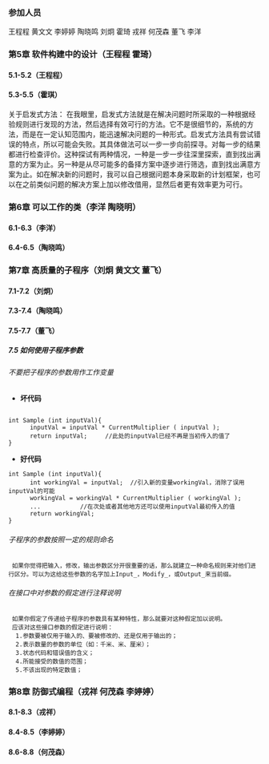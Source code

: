 === 参加人员 ===
王程程  黄文文  李婷婷  陶晓鸣  刘炯  霍琦  戎祥  何茂森  董飞  李洋

=== 第5章 软件构建中的设计（王程程 霍琦）===
====5.1-5.2（王程程）====
====5.3-5.5（霍琪）====
关于启发式方法：
在我眼里，启发式方法就是在解决问题时所采取的一种根据经验规则进行发现的方法，然后选择有效可行的方法。它不是很细节的，系统的方法，而是在一定认知范围内，能迅速解决问题的一种形式。启发式方法具有尝试错误的特点，所以可能会失败。其具体做法可以一步一步向前探寻。对每一步的结果都进行检查评价。这种探试有两种情况，一种是一步一步往深里探索，直到找出满意的方案为止。另一种是从尽可能多的备择方案中逐步进行筛选，直到找出满意方案为止。如在解决新的问题时，我可以自己根据问题本身采取新的计划框架，也可以在之前类似问题的解决方案上加以修改借用，显然后者更有效率更为可行。
=== 第6章 可以工作的类（李洋 陶晓明）===
====6.1-6.3（李洋）====
====6.4-6.5（陶晓鸣）====
=== 第7章 高质量的子程序（刘炯 黄文文 董飞）===
====7.1-7.2（刘炯）====
====7.3-7.4（陶晓鸣）====
====7.5-7.7（董飞）====
=====7.5 如何使用子程序参数=====

======不要把子程序的参数用作工作变量======
*'''坏代码'''
<pre> 
int Sample (int inputVal){
      inputVal = inputVal * CurrentMultiplier ( inputVal );
      return inputVal;     //此处的inputVal已经不再是当初传入的值了
}
</pre>
*'''好代码'''
<pre>
int Sample (int inputVal){
      int workingVal = inputVal;  //引入新的变量workingVal，消除了误用inputVal的可能  
      workingVal = workingVal * CurrentMultiplier ( workingVal );
      ...           //在次处或者其他地方还可以使用inputVal最初传入的值
      return workingVal;
}
</pre>
======子程序的参数按照一定的规则命名======
  如果你觉得把输入，修改，输出参数区分开很重要的话，那么就建立一种命名规则来对他们进行区分。可以为这给这些参数的名字加上Input_，Modify_，或Output_来当前缀。
======在接口中对参数的假定进行注释说明======
  如果你假定了传递给子程序的参数具有某种特性，那么就要对这种假定加以说明。
  应该对这些接口参数的假定进行说明：
   1.参数要被仅用于输入的、要被修改的、还是仅用于输出的；
   2.表示数量的参数的单位（如：千米、米、厘米）；
   3.状态代码和错误值的含义； 
   4.所能接受的数值的范围；
   5.不该出现的特定数值；
=== 第8章 防御式编程（戎祥 何茂森 李婷婷）===
====8.1-8.3（戎祥）====
====8.4-8.5（李婷婷）====
====8.6-8.8（何茂森）====